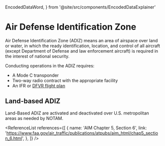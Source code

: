   EncodedDataWord,
} from '@site/src/components/EncodedDataExplainer'

# Air Defense Identification Zone

Air Defense Identification Zone (ADIZ) means an area of airspace over land or
water, in which the ready identification, location, and control of all aircraft
(except Department of Defense and law enforcement aircraft) is required in the
interest of national security.

Conducting operations in the ADIZ requires:

- A Mode C transponder
- Two-way radio contract with the appropriate facility
- An IFR or [DFVR flight plan](/topics/navigation/flightplans)

## Land-based ADIZ

Land-Based ADIZ are activated and deactivated over U.S. metropolitan areas as
needed by NOTAM.

<ReferenceList
  references={[
    {
      name: 'AIM Chapter 5, Section 6',
      link: 'https://www.faa.gov/air_traffic/publications/atpubs/aim_html/chap5_section_6.html',
    },
  ]}
/>
